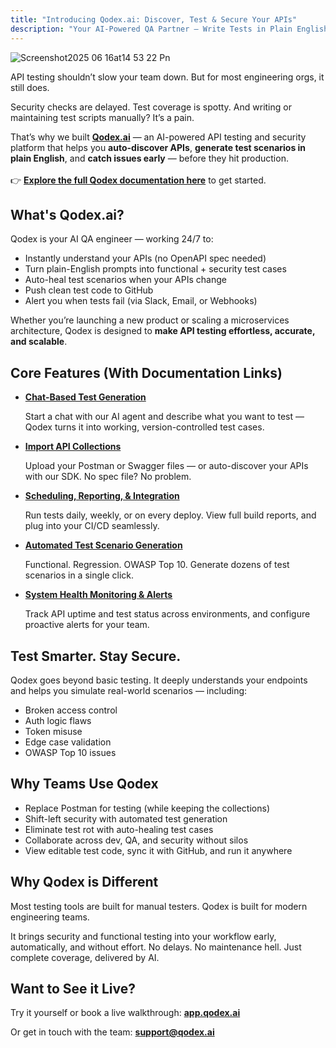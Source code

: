 ```yaml
---
title: "Introducing Qodex.ai: Discover, Test & Secure Your APIs"
description: "Your AI-Powered QA Partner — Write Tests in Plain English, Catch Bugs Before They Ship, and Secure Every API Endpoint."
---
```


![Screenshot2025 06 16at14 53 22 Pn](/images/Screenshot2025-06-16at14.53.22.png)

API testing shouldn’t slow your team down. But for most engineering orgs, it still does.

Security checks are delayed. Test coverage is spotty. And writing or maintaining test scripts manually? It’s a pain.

That’s why we built [**Qodex.ai**](http://Qodex.ai) — an AI-powered API testing and security platform that helps you **auto-discover APIs**, **generate test scenarios in plain English**, and **catch issues early** — before they hit production.\
\
👉 [**Explore the full Qodex documentation here**](https://docs.qodex.ai/) to get started.

## What's Qodex.ai?

Qodex is your AI QA engineer — working 24/7 to:

- Instantly understand your APIs (no OpenAPI spec needed)
- Turn plain-English prompts into functional \+ security test cases
- Auto-heal test scenarios when your APIs change
- Push clean test code to GitHub
- Alert you when tests fail (via Slack, Email, or Webhooks)

Whether you’re launching a new product or scaling a microservices architecture, Qodex is designed to **make API testing effortless, accurate, and scalable**.

## Core Features (With Documentation Links)

- [**Chat-Based Test Generation**](https://docs.qodex.ai/chat-agent-test-generation)

  Start a chat with our AI agent and describe what you want to test — Qodex turns it into working, version-controlled test cases.
- [**Import API Collections**](https://docs.qodex.ai/collections/importing-api-collections)

  Upload your Postman or Swagger files — or auto-discover your APIs with our SDK. No spec file? No problem.
- [**Scheduling, Reporting, & Integration**](https://docs.qodex.ai/automation/test-plans)

  Run tests daily, weekly, or on every deploy. View full build reports, and plug into your CI/CD seamlessly.
- [**Automated Test Scenario Generation**](https://docs.qodex.ai/scenarios/test-scenario-creation#ai-based-test-generation)

  Functional. Regression. OWASP Top 10. Generate dozens of test scenarios in a single click.
- [**System Health Monitoring & Alerts**](https://docs.qodex.ai/monitoring/monitoring-and-alerts)

  Track API uptime and test status across environments, and configure proactive alerts for your team.

## Test Smarter. Stay Secure.

Qodex goes beyond basic testing. It deeply understands your endpoints and helps you simulate real-world scenarios — including:

- Broken access control
- Auth logic flaws
- Token misuse
- Edge case validation
- OWASP Top 10 issues

## Why Teams Use Qodex

- Replace Postman for testing (while keeping the collections)
- Shift-left security with automated test generation
- Eliminate test rot with auto-healing test cases
- Collaborate across dev, QA, and security without silos
- View editable test code, sync it with GitHub, and run it anywhere

## **Why Qodex is Different**

Most testing tools are built for manual testers. Qodex is built for modern engineering teams.

It brings security and functional testing into your workflow early, automatically, and without effort. No delays. No maintenance hell. Just complete coverage, delivered by AI.

## Want to See it Live?

Try it yourself or book a live walkthrough: [**app.qodex.ai**](http://app.qodex.ai)

Or get in touch with the team: [**support@qodex.ai**](mailto:support@qodex.ai)